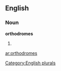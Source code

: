 
==English==

===Noun===
'''orthodromes'''

# {{plural of|[[orthodrome]]}}

[[Category:English plurals]]

[[ar:orthodromes]]